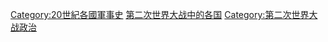 [[Category:20世紀各國軍事史|Category:20世紀各國軍事史]]
[[Category:第二次世界大战中的各国|]]
[[Category:第二次世界大战政治|Category:第二次世界大战政治]]